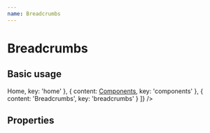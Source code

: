 ```yaml
---
name: Breadcrumbs
---
```



# Breadcrumbs

## Basic usage

<Playground>
  <Breadcrumbs sections={[
    { content: <a href='/'>Home</a>, key: 'home' },
    { content: <a href='/'>Components</a>, key: 'components' },
    { content: 'Breadcrumbs', key: 'breadcrumbs' }
  ]} />
</Playground>


## Properties

<PropsTable of={Breadcrumbs}></PropsTable>
